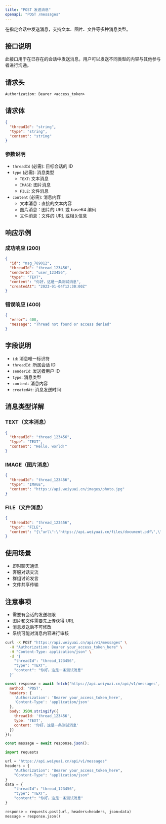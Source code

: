 ```yaml
---
title: "POST 发送消息"
openapi: "POST /messages"
---
```


在指定会话中发送消息，支持文本、图片、文件等多种消息类型。

## 接口说明

此接口用于在已存在的会话中发送消息，用户可以发送不同类型的内容与其他参与者进行沟通。

## 请求头

```
Authorization: Bearer <access_token>
```

## 请求体

```json
{
  "threadId": "string",
  "type": "string", 
  "content": "string"
}
```

### 参数说明

- `threadId` (必需): 目标会话的 ID
- `type` (必需): 消息类型
  - `TEXT`: 文本消息
  - `IMAGE`: 图片消息
  - `FILE`: 文件消息
- `content` (必需): 消息内容
  - 文本消息：直接的文本内容
  - 图片消息：图片的 URL 或 base64 编码
  - 文件消息：文件的 URL 或相关信息

## 响应示例

### 成功响应 (200)

```json
{
  "id": "msg_789012",
  "threadId": "thread_123456",
  "senderId": "user_123456",
  "type": "TEXT",
  "content": "你好，这是一条测试消息",
  "createdAt": "2023-01-04T12:30:00Z"
}
```

### 错误响应 (400)

```json
{
  "error": 400,
  "message": "Thread not found or access denied"
}
```

## 字段说明

- `id`: 消息唯一标识符
- `threadId`: 所属会话 ID
- `senderId`: 发送者用户 ID
- `type`: 消息类型
- `content`: 消息内容
- `createdAt`: 消息发送时间

## 消息类型详解

### TEXT（文本消息）
```json
{
  "threadId": "thread_123456",
  "type": "TEXT",
  "content": "Hello, world!"
}
```

### IMAGE（图片消息）
```json
{
  "threadId": "thread_123456",
  "type": "IMAGE", 
  "content": "https://api.weiyuai.cn/images/photo.jpg"
}
```

### FILE（文件消息）
```json
{
  "threadId": "thread_123456",
  "type": "FILE",
  "content": "{\"url\":\"https://api.weiyuai.cn/files/document.pdf\",\"name\":\"report.pdf\",\"size\":1024000}"
}
```

## 使用场景

- 即时聊天通讯
- 客服对话交流
- 群组讨论发言
- 文件共享传输

## 注意事项

- 需要有会话的发送权限
- 图片和文件需要先上传获得 URL
- 消息发送后不可修改
- 系统可能对消息内容进行审核

<RequestExample>

```bash cURL
curl -X POST "https://api.weiyuai.cn/api/v1/messages" \
  -H "Authorization: Bearer your_access_token_here" \
  -H "Content-Type: application/json" \
  -d '{
    "threadId": "thread_123456",
    "type": "TEXT",
    "content": "你好，这是一条测试消息"
  }'
```

```javascript JavaScript
const response = await fetch('https://api.weiyuai.cn/api/v1/messages', {
  method: 'POST',
  headers: {
    'Authorization': 'Bearer your_access_token_here',
    'Content-Type': 'application/json'
  },
  body: JSON.stringify({
    threadId: 'thread_123456',
    type: 'TEXT',
    content: '你好，这是一条测试消息'
  })
});

const message = await response.json();
```

```python Python
import requests

url = "https://api.weiyuai.cn/api/v1/messages"
headers = {
    "Authorization": "Bearer your_access_token_here",
    "Content-Type": "application/json"
}
data = {
    "threadId": "thread_123456",
    "type": "TEXT",
    "content": "你好，这是一条测试消息"
}

response = requests.post(url, headers=headers, json=data)
message = response.json()
```

</RequestExample>